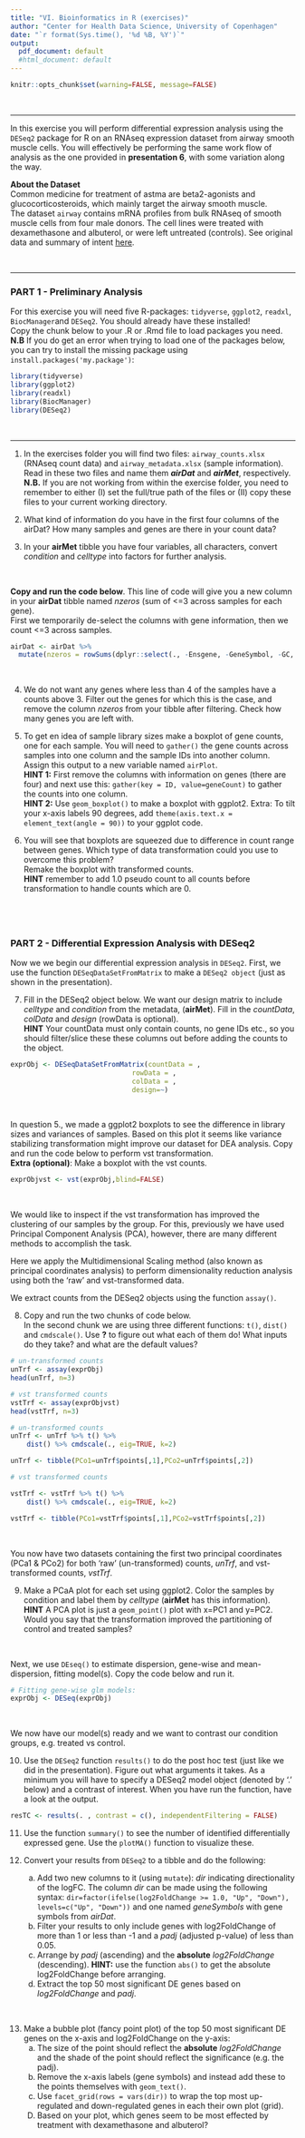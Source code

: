 ```yaml
---
title: "VI. Bioinformatics in R (exercises)"
author: "Center for Health Data Science, University of Copenhagen"
date: "`r format(Sys.time(), '%d %B, %Y')`"
output:
  pdf_document: default
  #html_document: default
---
```



```r
knitr::opts_chunk$set(warning=FALSE, message=FALSE)
```

&nbsp;

---

In this exercise you will perform differential expression analysis using the `DESeq2` package for R on an RNAseq expression dataset from airway smooth muscle cells. 
You will effectively be performing the same work flow of analysis as the one provided in **presentation 6**, with some variation along the way.   

**About the Dataset**   
Common medicine for treatment of astma are beta2-agonists and glucocorticosteroids, which mainly target the airway smooth muscle.  
The dataset `airway` contains mRNA profiles from bulk RNAseq of smooth muscle cells from four male donors. 
The cell lines were treated with dexamethasone and albuterol, or were left untreated (controls). See original data and summary of intent [here](https://www.ncbi.nlm.nih.gov/geo/query/acc.cgi?acc=GSE52778).


&nbsp;

---

### PART 1 - Preliminary Analysis

For this exercise you will need five R-packages: `tidyverse`, `ggplot2`,  `readxl`, `BiocManager`and `DESeq2`. You should already have these installed!    
Copy the chunk below to your .R or .Rmd file to load packages you need.    
  **N.B** If you do get an error when trying to load one of the packages below, you can try to install the missing package using `install.packages('my.package')`:   


```r
library(tidyverse)
library(ggplot2)
library(readxl)
library(BiocManager)
library(DESeq2)
```


&nbsp;

---


1. In the exercises folder you will find two files: `airway_counts.xlsx` (RNAseq count data) and `airway_metadata.xlsx` (sample information). Read in these two files and name them **_airDat_** and **_airMet_**, respectively.   
  **N.B.** If you are not working from within the exercise folder, you need to remember to either (I) set the full/true path of the files or (II) copy these files to your current working directory.   
  

2. What kind of information do you have in the first four columns of the airDat? How many samples and genes are there in your count data?   


3. In your **airMet** tibble you have four variables, all characters, convert _condition_ and _celltype_ into factors for further analysis.   


&nbsp;

**Copy and run the code below**. This line of code will give you a new column in your **airDat** tibble named _nzeros_ (sum of <=3 across samples for each gene).   
First we temporarily de-select the columns with gene information, then we count <=3 across samples.

```r
airDat <- airDat %>% 
  mutate(nzeros = rowSums(dplyr::select(., -Ensgene, -GeneSymbol, -GC, -Length)<=3))
```

&nbsp;

4. We do not want any genes where less than 4 of the samples have a counts above 3. Filter out the genes for which this is the case, and remove the column _nzeros_ from your tibble after filtering.
Check how many genes you are left with.
   

5. To get en idea of sample library sizes make a boxplot of gene counts, one for each sample.
You will need to `gather()` the gene counts across samples into one column and the sample IDs into another column. Assign this output to a new variable named `airPlot`.   
  **HINT 1:** First remove the columns with information on genes (there are four) and next use this: `gather(key = ID, value=geneCount)` to gather the counts into one column.   
  **HINT 2:** Use `geom_boxplot()` to make a boxplot with ggplot2. Extra: To tilt your x-axis labels 90 degrees, add `theme(axis.text.x = element_text(angle = 90))` to your ggplot code.   


6. You will see that boxplots are squeezed due to difference in count range between genes. Which type of data transformation could you use to overcome this problem?   
Remake the boxplot with transformed counts.   
  **HINT** remember to add 1.0 pseudo count to all counts before transformation to handle counts which are 0.


&nbsp;
---

### PART 2 - Differential Expression Analysis with DESeq2

Now we we begin our differential expression analysis in `DESeq2`. First, we use the function `DESeqDataSetFromMatrix` to make a `DESeq2 object` (just as shown in the presentation). 

7. Fill in the DESeq2 object below. We want our design matrix to include _celltype_ and _condition_ from the metadata, (**airMet**). Fill in the _countData_, _colData_ and _design_ (rowData is optional).  
  **HINT** Your countData must only contain counts, no gene IDs etc., so you should filter/slice these these columns out before adding the counts to the object.


```r

exprObj <- DESeqDataSetFromMatrix(countData = ,
                              rowData = ,
                              colData = ,
                              design=~)
```

&nbsp;

In question 5., we made a ggplot2 boxplots to see the difference in library sizes and variances of samples. Based on this plot it seems like variance stabilizing transformation might improve our dataset for DEA analysis. Copy and run the code below to perform vst transformation.   
  **Extra (optional)**: Make a boxplot with the vst counts.


```r
exprObjvst <- vst(exprObj,blind=FALSE)
```

&nbsp;

We would like to inspect if the vst transformation has improved the clustering of our samples by the group. For this, previously we have used Principal Component Analysis (PCA), however, there are many different methods to accomplish the task. 

Here we apply the Multidimensional Scaling method (also known as principal coordinates analysis) to perform dimensionality reduction analysis using both the 'raw' and vst-transformed data. 

We extract counts from the DESeq2 objects using the function `assay()`.

8. Copy and run the two chunks of code below.   
In the second chunk we are using three different functions: `t()`, `dist()` and `cmdscale()`. Use **?** to figure out what each of them do! What inputs do they take? and what are the default values?

```r
# un-transformed counts
unTrf <- assay(exprObj)
head(unTrf, n=3)

# vst transformed counts
vstTrf <- assay(exprObjvst)
head(vstTrf, n=3)
```

```r
# un-transformed counts
unTrf <- unTrf %>% t() %>% 
    dist() %>% cmdscale(., eig=TRUE, k=2)

unTrf <- tibble(PCo1=unTrf$points[,1],PCo2=unTrf$points[,2])

# vst transformed counts

vstTrf <- vstTrf %>% t() %>% 
    dist() %>% cmdscale(., eig=TRUE, k=2)

vstTrf <- tibble(PCo1=vstTrf$points[,1],PCo2=vstTrf$points[,2])

```

&nbsp;

You now have two datasets containing the first two principal coordinates (PCa1 & PCo2) for both 'raw' (un-transformed) counts, _unTrf_, and vst-transformed counts, _vstTrf_.   

9. Make a PCaA plot for each set using ggplot2. Color the samples by condition and label them by _celltype_ (**airMet** has this information).   
  **HINT** A PCA plot is just a `geom_point()` plot with x=PC1 and y=PC2.
Would you say that the transformation improved the partitioning of control and treated samples?


&nbsp;

Next, we use `DEseq()` to estimate dispersion, gene-wise and mean-dispersion, fitting model(s). Copy the code below and run it.

```r
# Fitting gene-wise glm models:
exprObj <- DESeq(exprObj)
```

&nbsp;

We now have our model(s) ready and we want to contrast our condition groups, e.g. treated vs control.   

10. Use the `DESeq2` function `results()` to do the post hoc test (just like we did in the presentation). Figure out what arguments it takes. As a minimum you will have to specify a DESeq2 model object (denoted by '.' below) and a contrast of interest. When you have run the function, have a look at the output.   


```r
resTC <- results(. , contrast = c(), independentFiltering = FALSE)
```

11. Use the function `summary()` to see the number of identified differentially expressed gene. Use the `plotMA()` function to visualize these.   

12. Convert your results from `DESeq2` to a tibble and do the following:
    (a) Add two new columns to it (using `mutate`): _dir_ indicating directionality of the logFC. The column _dir_ can be made using the following syntax: `dir=factor(ifelse(log2FoldChange >= 1.0, "Up", "Down"), levels=c("Up", "Down"))` and one named _geneSymbols_ with gene symbols from _airDat_.
    (b) Filter your results to only include genes with log2FoldChange of more than 1 or less than -1 and a _padj_ (adjusted p-value) of less than 0.05. 
    (c) Arrange by _padj_ (ascending) and the **absolute** _log2FoldChange_ (descending). **HINT:** use the function `abs()` to get the absolute log2FoldChange before arranging.
    (d) Extract the top 50 most significant DE genes based on _log2FoldChange_ and _padj_.   
    
&nbsp;

13. Make a bubble plot (fancy point plot) of the top 50 most significant DE genes on the x-axis and log2FoldChange on the y-axis:
    (a) The size of the point should reflect the **absolute** _log2FoldChange_ and the shade of the point should reflect the significance (e.g. the padj).
    (b) Remove the x-axis labels (gene symbols) and instead add these to the points themselves with `geom_text()`.
    (c) Use `facet_grid(rows = vars(dir))` to wrap the top most up-regulated and down-regulated genes in each their own plot (grid).   
    (D) Based on your plot, which genes seem to be most effected by treatment with dexamethasone and albuterol?
    
&nbsp;   
